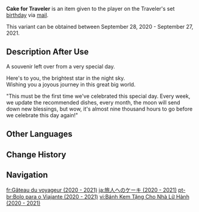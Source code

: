 {{Item Infobox
|title        = Cake for Traveler
|id           = 118001;118002
|image        = Item Cake for Traveler.png
|type         = Very Special Item
|group        = Cake for Traveler
|invCategory  = Precious Items
|quality      = 4
|description  = A gift given to a very special someone on a very special day.<br><br>Here's to you, the brightest star in the night sky.<br>Wishing you a joyous journey in this great big world.
|source1      = Given during the [[Traveler]]'s set birthday in the 2020 - 2021 period
}}
'''Cake for Traveler''' is an item given to the player on the Traveler's set [[birthday]] via [[Birthday/Traveler|mail]].

This variant can be obtained between September 28, 2020 - September 27, 2021.

==Description After Use==
A souvenir left over from a very special day.

Here's to you, the brightest star in the night sky.<br>
Wishing you a joyous journey in this great big world.

"This must be the first time we've celebrated this special day. Every week, we update the recommended dishes, every month, the moon will send down new blessings, but wow, it's almost nine thousand hours to go before we celebrate this day again!"

==Other Languages==
{{Other Languages|Transclude=Cake for Traveler}}

==Change History==
{{Change History|1.0}}

==Navigation==
{{Precious Navbox|Item}}

[[fr:Gâteau du voyageur (2020 - 2021)]]
[[ja:旅人へのケーキ (2020 - 2021)]]
[[pt-br:Bolo para o Viajante (2020 - 2021)]]
[[vi:Bánh Kem Tặng Cho Nhà Lữ Hành (2020 - 2021)]]